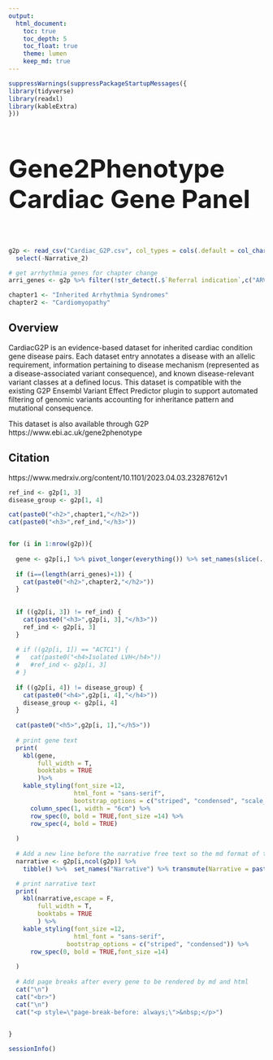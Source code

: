 ```yaml
---
output:
  html_document:
    toc: true
    toc_depth: 5
    toc_float: true
    theme: lumen
    keep_md: true
---
```




```r
suppressWarnings(suppressPackageStartupMessages({
library(tidyverse)
library(readxl)
library(kableExtra)
}))
```


<h1 style="font-size: 50px">Gene2Phenotype Cardiac Gene Panel</h1>

<p style=\"page-break-before: always;\">&nbsp;</p>


```r

g2p <- read_csv("Cardiac_G2P.csv", col_types = cols(.default = col_character())) %>% 
  select(-Narrative_2)

# get arrhythmia genes for chapter change
arri_genes <- g2p %>% filter(!str_detect(.$`Referral indication`,c("ARVC|DCM|HCM"))) %>% pull(Gene)

chapter1 <- "Inherited Arrhythmia Syndromes"
chapter2 <- "Cardiomyopathy"


```


## Overview
CardiacG2P is an evidence-based dataset for inherited cardiac condition gene disease pairs. Each dataset entry annotates a disease with an allelic requirement, information pertaining to disease mechanism (represented as a disease-associated variant consequence), and known disease-relevant variant classes at a defined locus. This dataset is compatible with the existing G2P Ensembl Variant Effect Predictor plugin to support automated filtering of genomic variants accounting for inheritance pattern and mutational consequence. 

This dataset is also available through G2P https://www.ebi.ac.uk/gene2phenotype

## Citation
https://www.medrxiv.org/content/10.1101/2023.04.03.23287612v1

```r

ref_ind <- g2p[1, 3]
disease_group <- g2p[1, 4]

cat(paste0("<h2>",chapter1,"</h2>"))
cat(paste0("<h3>",ref_ind,"</h3>"))


for (i in 1:nrow(g2p)){
  
  gene <- g2p[i,] %>% pivot_longer(everything()) %>% set_names(slice(.,1)) %>% slice(.,-1) %>% tibble() %>% slice_head(n=-1)
  
  if (i==(length(arri_genes)+1)) {
    cat(paste0("<h2>",chapter2,"</h2>"))
  }
  
  
  if ((g2p[i, 3]) != ref_ind) {
    cat(paste0("<h3>",g2p[i, 3],"</h3>"))
    ref_ind <- g2p[i, 3]
  }
  
  # if ((g2p[i, 1]) == "ACTC1") {
  #   cat(paste0("<h4>Isolated LVH</h4>"))
  #   #ref_ind <- g2p[i, 3]
  # }
  
  if ((g2p[i, 4]) != disease_group) {
    cat(paste0("<h4>",g2p[i, 4],"</h4>"))
    disease_group <- g2p[i, 4]
  }
  
  cat(paste0("<h5>",g2p[i, 1],"</h5>"))
  
  # print gene text
  print(
    kbl(gene, 
        full_width = T,
        booktabs = TRUE
        )%>%
    kable_styling(font_size =12,
                  html_font = "sans-serif",
                  bootstrap_options = c("striped", "condensed", "scale_down"))%>% 
      column_spec(1, width = "6cm") %>% 
      row_spec(0, bold = TRUE,font_size =14) %>% 
      row_spec(4, bold = TRUE)
  
  )
  
  # Add a new line before the narrative free text so the md format of the first paragraph is rendered correctly 
  narrative <- g2p[i,ncol(g2p)] %>% 
    tibble() %>%  set_names("Narrative") %>% transmute(Narrative = paste0("<br /> \n\n",Narrative))

  # print narrative text
  print(
    kbl(narrative,escape = F,
        full_width = T,
        booktabs = TRUE
        ) %>%
    kable_styling(font_size =12,
                  html_font = "sans-serif",
                bootstrap_options = c("striped", "condensed")) %>% 
      row_spec(0, bold = TRUE,font_size =14)
  
  )
  
  # Add page breaks after every gene to be rendered by md and html
  cat("\n")
  cat("<br>")
  cat("\n")
  cat("<p style=\"page-break-before: always;\">&nbsp;</p>")

   
}
```

```r

sessionInfo()

```

